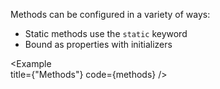 
Methods can be configured in a variety of ways:

- Static methods use the `static` keyword
- Bound as properties with initializers

<Example   
  title={"Methods"}
  code={methods}
/>
